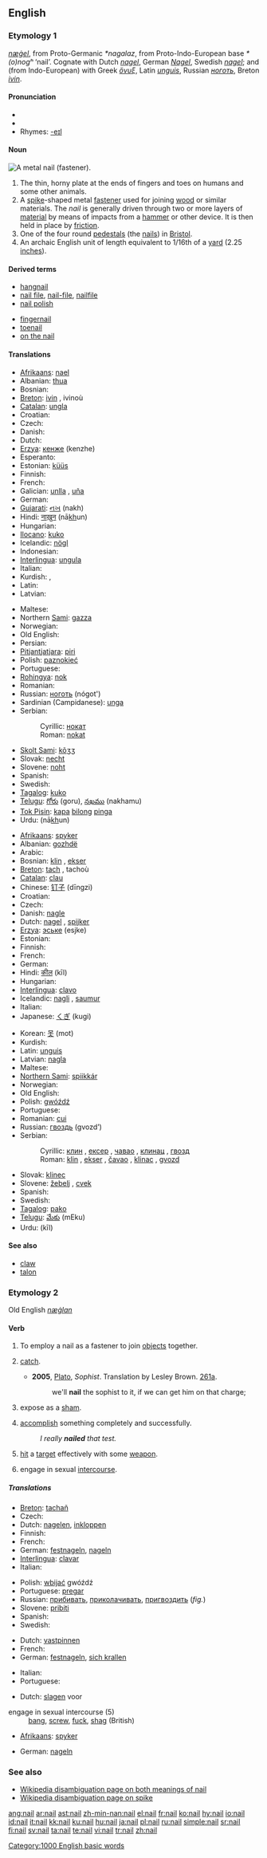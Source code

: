 {{wikipedia|dab=Nail}}
==English==

===Etymology 1===
{{OE.}} ''[[nægel|næġel]]'', from Proto-Germanic ''*nagalaz'', from Proto-Indo-European base ''*(o)nogʰ'' ‘nail’.  Cognate with Dutch ''[[nagel]]'', German ''[[Nagel]]'', Swedish ''[[nagel]]''; and (from Indo-European) with Greek ''[[ὄνυξ]]'', Latin ''[[unguis]]'', Russian ''[[ноготь]]'', Breton ''[[ivin]]''.

{{rfc-level|check placement of Pronunciation}}

====Pronunciation====
*{{IPA|/neɪl/}}
*{{audio|en-us-nail.ogg|Audio (US)}}
*Rhymes: [[Rhymes:English:-eɪl|-eɪl]]

====Noun====
[[Image:Najlo.jpg|thumb|right|A metal nail (fastener).]]
{{en-noun}}

# The thin, horny plate at the ends of fingers and toes on humans and some other animals.
# A [[spike]]-shaped metal [[fastener]] used for joining [[wood]] or similar materials.  The ''nail'' is generally driven through two or more layers of [[material]] by means of impacts from a [[hammer]] or other device.  It is then held in place by [[friction]].
# One of the four round [[pedestal]]s (the [[nails]]) in [[Bristol]].
# An archaic English unit of length equivalent to 1/16th of a [[yard]] (2.25 [[inch]]es).

====Derived terms====
{{top2}}
*[[hangnail]]
*[[nail file]], [[nail-file]], [[nailfile]]
*[[nail polish]]
{{mid2}}
*[[fingernail]]
*[[toenail]]
*[[on the nail]]
{{bottom}}

====Translations====
{{trans-top|on fingers and toes}}
* [[Afrikaans]]: [[nael]]
* Albanian: [[thua]] {{f}}
* Bosnian: {{t-|bs|nokat|m}}
* [[Breton]]: [[ivin]] {{m}}, ivinoù {{p}}
* [[Catalan]]: [[ungla]] {{f}}
* Croatian: {{t-|hr|nokat|m}}
* Czech: {{t-|cs|nehet|m}}
* Danish: {{t-|da|negl}}
* Dutch: {{t+|nl|nagel|m}}
* [[Erzya]]: [[кенже]] (kenzhe)
* Esperanto: {{t-|eo|ungo|xs=Esperanto}}
* Estonian: [[küüs]]
* Finnish: {{t+|fi|kynsi}}
* French: {{t+|fr|ongle|m}}
* Galician: [[unlla]] {{f}}, [[uña]] {{f}}
* German: {{t+|de|Nagel|m}}
* [[Gujarati]]: [[નખ]] (nakh) {{m}}
* Hindi: [[नाख़ुन]] (nā<u>kh</u>un) {{m}}
* Hungarian: {{t+|hu|köröm}}
* [[Ilocano]]: [[kuko]]
* Icelandic: [[nögl]] {{f}}
* Indonesian: {{t+|id|kuku|xs=Indonesian}}
* [[Interlingua]]: [[ungula]]
* Italian: {{t-|it|unghia|f}}
* Kurdish: {{KUchar|[[نینۆک]]}}, {{KUchar|[[نیوخان]]}}
* Latin: {{t-|la|clavus}}
* Latvian: {{t-|lv|nags|m|xs=Latvian}}
{{trans-mid}}
* Maltese: {{t-|mt|difer|xs=Maltese}}
* Northern [[Sami]]: [[gazza]]
* Norwegian: {{t+|no|negl|m}}
* Old English: {{t-|ang|nægel|alt=næġel|xs=Old English}}
* Persian: {{t-|fa|ناخن|sc=FAchar|xs=Persian}}
* [[Pitjantjatjara]]: [[piri]]
* Polish: [[paznokieć]] {{m}}
* Portuguese: {{t+|pt|unha|f}}
* [[Rohingya]]: [[nok]]
* Romanian: {{t-|ro|unghie|f}}
* Russian: [[ноготь]] {{m}} (nógot')
* Sardinian (Campidanese): [[unga]] {{f}}
* Serbian:
*: Cyrillic: [[нокат#Serbian|нокат]] {{m}}
*: Roman: [[nokat#Serbian|nokat]] {{m}}
* [[Skolt Sami]]: [[kõʒʒ]]
* Slovak: [[necht]] {{m}}
* Slovene: [[noht]] {{m}}
* Spanish: {{t+|es|uña|f}}
* Swedish: {{t+|sv|nagel|c}}
* [[Tagalog]]: [[kuko]]
* [[Telugu]]: [[గోరు]] (goru), [[నఖము]] (nakhamu)
* [[Tok Pisin]]: [[kapa]] [[bilong]] [[pinga]]
* Urdu: {{URchar|[[ناخن]]}} (nā<u>kh</u>un) {{m}}
{{trans-bottom}}

{{trans-top|spike-shaped metal fastener used for joining wood or similar materials}}
* [[Afrikaans]]: [[spyker]]
* Albanian: [[gozhdë]] {{f}}
* Arabic: {{Arab|[[مسمار]]}} {{IPAchar|(mismār)}} {{m}}
* Bosnian: [[klin]] {{m}}, [[ekser]] {{m}}
* [[Breton]]: [[tach]] {{m}}, tachoù {{p}}
* [[Catalan]]: [[clau]] {{m}}
* Chinese: [[钉子]] (dīngzi)
* Croatian: {{t-|hr|čavao|m}}
* Czech: {{t-|cs|hřebík|m}}
* Danish: [[nagle]]
* Dutch: [[nagel]] {{m}}, [[spijker]]
* [[Erzya]]: [[эське]] (esjke)
* Estonian: {{t-|et|nael}}
* Finnish: {{t+|fi|naula}}
* French: {{t+|fr|clou|m}}
* German: {{t+|de|Nagel|m}}
* Hindi: [[कील]] (kīl) {{f}}
* Hungarian: {{t-|hu|szög}}
* [[Interlingua]]: [[clavo]]
* Icelandic: [[nagli]] {{m}}, [[saumur]] {{m}}
* Italian: {{t+|it|chiodo|m}}
* Japanese: [[くぎ]] (kugi)
{{trans-mid}}
* Korean: [[못]] (mot)
* Kurdish: {{KUchar|[[بزمار]]}}
* Latin: [[unguis]]
* Latvian: [[nagla]] {{f}}
* Maltese: {{t-|mt|musmar|xs=Maltese}}
* [[Northern Sami]]: [[spiikkár]]
* Norwegian: {{t-|no|spiker}}
* Old English: {{t-|ang|nægel|alt=næġel|xs=Old English}}
* Polish: [[gwóźdź]] {{m}}
* Portuguese: {{t+|pt|prego|m}}
* Romanian: [[cui]] {{f|m}}
* Russian: [[гвоздь]] (gvozd’) {{m}}
* Serbian:
*: Cyrillic: [[клин#Serbian|клин]] {{m}}, [[ексер#Serbian|ексер]] {{m}}, [[чавао]] {{m}}, [[клинац]] {{m}}, [[гвозд]] {{m}}
*: Roman: [[klin#Serbian|klin]] {{m}}, [[ekser#Serbian|ekser]] {{m}}, [[čavao]] {{m}}, [[klinac]] {{m}}, [[gvozd]] {{m}}
* Slovak: [[klinec]] {{m}}
* Slovene: [[žebelj]] {{m}}, [[cvek]]
* Spanish: {{t+|es|clavo|m}}
* Swedish: {{t+|sv|spik|c}}
* [[Tagalog]]: [[pako]]
* [[Telugu]]: [[మేకు]] (mEku)
* Urdu: {{URchar|[[کیل]]}} (kīl) {{f}}
{{trans-bottom}}

{{trans-top|one of the four round pedestals (the nails) in Bristol}}
{{trans-mid}}
{{trans-bottom}}

====See also====
*[[claw]]
*[[talon]]

===Etymology 2===
Old English ''[[næġlan]]''

====Verb====
{{en-verb}}

# To employ a nail as a fastener to join [[objects]] together.
# {{slang}} [[catch]].
#* '''2005''', [[w:Plato|Plato]], ''Sophist''.  Translation by Lesley Brown. [[w:Stephanus pagination|261a]].
#*: we'll '''nail''' the sophist to it, if we can get him on that charge;
# {{slang}} expose as a [[sham]].
# {{slang}} [[accomplish]] something completely and successfully.
#:''I really '''nailed''' that test.''
# {{slang}} [[hit]] a [[target]] effectively with some [[weapon]].
# {{slang}} engage in sexual [[intercourse]].

=====Translations=====
{{trans-top|employ a nail as a fastener}}
* [[Breton]]: [[tachañ]]
* Czech: {{t-|cs|přibít}}
* Dutch: [[nagelen]], [[inkloppen]]
* Finnish: {{t-|fi|naulata}}
* French: {{t-|fr|clouer}}
* German: [[festnageln]], [[nageln]]
* [[Interlingua]]: [[clavar]]
* Italian: {{t-|it|inchiodare}}
{{trans-mid}}
* Polish: [[wbijać]] gwóźdź
* Portuguese: [[pregar]]
* Russian: [[прибивать]], [[приколачивать]], [[пригвоздить]] (''fig.'')
* Slovene: [[pribiti]]
* Spanish: {{t-|es|clavetear}}
* Swedish: {{t-|sv|spika}}
{{trans-bottom}}

{{trans-top|catch}}
* Dutch: [[vastpinnen]]
* French: {{t+|fr|choper}}
* German: [[festnageln]], [[sich krallen]]
{{trans-mid}}
* Italian: {{t-|it|inchiodare}}
* Portuguese: {{t+|pt|pegar}}
{{trans-bottom}}

{{trans-top|expose as a sham}}
{{trans-mid}}
{{trans-bottom}}

{{trans-top|accomplish something completely and successfully}}
* Dutch: [[slagen]] voor
{{trans-mid}}
{{trans-bottom}}

{{trans-top|hit a target effectively with some weapon}}
{{trans-mid}}
{{trans-bottom}}

;engage in sexual intercourse (5)
: [[bang]], [[screw]],  [[fuck]], [[shag]] (British)
{{top}}
* [[Afrikaans]]: [[spyker]]
{{mid}}
* German: [[nageln]]
{{bottom}}

===See also===
*[[w:Nail|Wikipedia disambiguation page on both meanings of nail]]
*[[w:Spike|Wikipedia disambiguation page on spike]]

[[Category:1000 English basic words]]

[[ang:nail]]
[[ar:nail]]
[[ast:nail]]
[[zh-min-nan:nail]]
[[el:nail]]
[[fr:nail]]
[[ko:nail]]
[[hy:nail]]
[[io:nail]]
[[id:nail]]
[[it:nail]]
[[kk:nail]]
[[ku:nail]]
[[hu:nail]]
[[ja:nail]]
[[pl:nail]]
[[ru:nail]]
[[simple:nail]]
[[sr:nail]]
[[fi:nail]]
[[sv:nail]]
[[ta:nail]]
[[te:nail]]
[[vi:nail]]
[[tr:nail]]
[[zh:nail]]